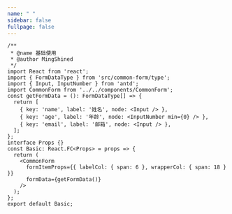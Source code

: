 ```yaml
---
name: " "
sidebar: false
fullpage: false
---
```


```tsx
/**
 * @name 基础使用
 * @author MingShined
 */
import React from 'react';
import { FormDataType } from 'src/common-form/type';
import { Input, InputNumber } from 'antd';
import CommonForm from '../../components/CommonForm';
const getFormData = (): FormDataType[] => {
  return [
    { key: 'name', label: '姓名', node: <Input /> },
    { key: 'age', label: '年龄', node: <InputNumber min={0} /> },
    { key: 'email', label: '邮箱', node: <Input /> },
  ];
};
interface Props {}
const Basic: React.FC<Props> = props => {
  return (
    <CommonForm
      formItemProps={{ labelCol: { span: 6 }, wrapperCol: { span: 18 } }}
      formData={getFormData()}
    />
  );
};
export default Basic;
```
